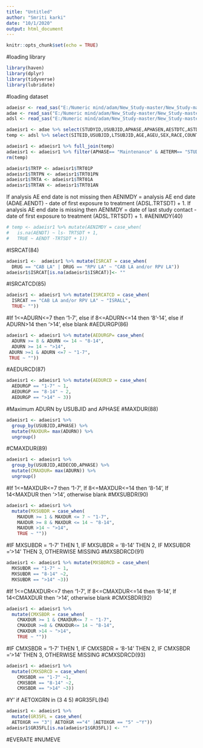 ---
title: "Untitled"
author: "Smriti karki"
date: "10/1/2020"
output: html_document
---

```{r setup, include=FALSE}
knitr::opts_chunk$set(echo = TRUE)
```
#loading library
```{r}
library(haven)
library(dplyr)
library(tidyverse)
library(lubridate)
```
#loading dataset
```{r} 
adaeisr <- read_sas("E:/Numeric mind/adam/New_Study-master/New_Study-master/adam/adaeisr.sas7bdat",NULL)
adae <- read_sas("E:/Numeric mind/adam/New_Study-master/New_Study-master/adam/adae.sas7bdat",NULL)
adsl <- read_sas("E:/Numeric mind/adam/New_Study-master/New_Study-master/adam/adsl.sas7bdat",NULL)
```

```{r}
adaeisr1 <- adae %>% select(STUDYID,USUBJID,APHASE,APHASEN,AESTDTC,ASTDT,ASTDTC,ASTDTF,AEENDTC,AENDT,AENDTC,AENDTF,ASTDY,AENDY,AESEQ,AETERM,AEDECOD,AEBODSYS,AEBDSYCD,AELLT,AELLTCD,AEPTCD,AEHLT,AEHLTCD,AEHLGT,AEHLGTCD,AESOC,AESOCCD,ADURN,ADURU,ADURC,AEACN,AEREFID,AESER,AEOUT,AEOUTN,AEREL,AETOXGR,AETOX,AETOXGRN,AFTRTSTC,ALTRTSTC,ATTRTSTC,AEWD,AECAT,AESHOSP,AESDTH,AESMIE,AESLIFE,AESCONG,AESDISAB,AESRECHA,AESPROT,AESAFTRT,AESREL,ALAT,DRUG)
temp <- adsl %>% select(SITEID,USUBJID,LTSUBJID,AGE,AGEU,SEX,RACE,COUNTRY,SCRNFL,SAFFL,ITTEFL,PPROTFL,ENRLFL,LTFUFL,TRT01P,TRT01PN,TRT01A,TRT01AN,TRTSDT,TRTEDT,MNTEDT,WEIGHTBL)

adaeisr1 <- adaeisr1 %>% full_join(temp)
adaeisr1 <- adaeisr1 %>% filter(APHASE== "Maintenance" & AETERM== "STUDY DRUG INJECTION SITE" & AESER== "Y" | AECAT=="INJECTION SITE REACTION")
rm(temp)

```
```{r}
adaeisr1$TRTP <- adaeisr1$TRT01P
adaeisr1$TRTPN <- adaeisr1$TRT01PN
adaeisr1$TRTA <- adaeisr1$TRT01A
adaeisr1$TRTAN <- adaeisr1$TRT01AN
```
 If analysis AE end date is not missing then AENIMDY = analysis AE end date (ADAE.AENDT)  - date of first exposure to treatment (ADSL.TRTSDT) + 1. If analysis AE end date is missing then AENIMDY = date of last study contact -  date of first exposure to treatment (ADSL.TRTSDT) + 1. #AENIMDY(40)
```{r}
# temp <- adaeisr1 %>% mutate(AENIMDY = case_when(
#   is.na(AENDT) ~ ls- TRTSDT + 1,
#   TRUE ~ AENDT -TRTSDT + 1))
```
#ISRCAT(84)
```{r}
adaeisr1 <-  adaeisr1 %>% mutate(ISRCAT = case_when(
  DRUG == "CAB LA" | DRUG == "RPV LA" ~ "CAB LA and/or RPV LA"))
adaeisr1$ISRCAT[is.na(adaeisr1$ISRCAT)]<- ""
```
#ISRCATCD(85)
```{r}
adaeisr1 <- adaeisr1 %>% mutate(ISRCATCD = case_when(
  ISRCAT == "CAB LA and/or RPV LA" ~ "ISRALL",
  TRUE~ ""))
```
#If  1<=ADURN<=7 then '1-7', else if 8<=ADURN<=14 then '8'-14', else if ADURN>14 then '>14', else blank
#AEDURGP(86)
```{r}
adaeisr1 <- adaeisr1 %>% mutate(AEDURGP= case_when(
  ADURN >= 8 & ADURN <= 14 ~ "8-14",
  ADURN >= 14 ~ ">14",
 ADURN >=1 & ADURN <=7 ~ "1-7",
 TRUE ~ ""))
```
#AEDURCD(87)
```{r}
adaeisr1 <- adaeisr1 %>% mutate(AEDURCD = case_when(
  AEDURGP == "1-7" ~ 1,
  AEDURGP == "8-14" ~ 2,
  AEDURGP == ">14" ~ 3))
```
#Maximum ADURN by USUBJID and APHASE
#MAXDUR(88)
```{r}
adaeisr1 <- adaeisr1 %>%
  group_by(USUBJID,APHASE) %>% 
  mutate(MAXDUR= max(ADURN)) %>% 
  ungroup()
```
#CMAXDUR(89)
```{r}
adaeisr1 <- adaeisr1 %>% 
  group_by(USUBJID,AEDECOD,APHASE) %>% 
  mutate(CMAXDUR= max(ADURN)) %>% 
  ungroup()
```
#If 1<=MAXDUR<=7 then '1-7', If 8<=MAXDUR<=14 then '8-14', If 14<MAXDUR then '>14', otherwise blank
#MXSUBDR(90)
```{r}
adaeisr1 <- adaeisr1 %>% 
  mutate(MXSUBDR = case_when(
    MAXDUR >= 1 & MAXDUR <= 7 ~ "1-7",
    MAXDUR >= 8 & MAXDUR <= 14 ~ "8-14",
    MAXDUR >14 ~ ">14",
    TRUE ~ ""))
```
#IF MXSUBDR =  '1-7' THEN 1, IF MXSUBDR =  '8-14' THEN 2, IF MXSUBDR ='>14' THEN 3, OTHERWISE MISSING
#MXSBDRCD(91)
```{r}
adaeisr1 <- adaeisr1 %>% mutate(MXSBDRCD = case_when(
  MXSUBDR == "1-7" ~ 1,
  MXSUBDR == "8-14" ~2,
  MXSUBDR == ">14" ~3))
```

#If 1<=CMAXDUR<=7 then '1-7', If 8<=CMAXDUR<=14 then '8-14', If 14<CMAXDUR then '>14', otherwise blank
#CMXSBDR(92)
```{r}
adaeisr1 <- adaeisr1 %>% 
  mutate(CMXSBDR = case_when(
    CMAXDUR >= 1 & CMAXDUR<= 7 ~ "1-7",
    CMAXDUR >=8 & CMAXDUR<= 14 ~ "8-14",
    CMAXDUR >14 ~ ">14",
    TRUE ~ ""))
```
#IF CMXSBDR =  '1-7' THEN 1, IF CMXSBDR =  '8-14' THEN 2, IF CMXSBDR ='>14' THEN 3, OTHERWISE MISSING
#CMXSDRCD(93)
```{r}
adaeisr1 <- adaeisr1 %>% 
  mutate(CMXSDRCD = case_when(
    CMXSBDR == "1-7" ~1,
    CMXSBDR == "8-14" ~2,
    CMXSBDR == ">14" ~3))
```
#Y' if AETOXGRN in (3 4 5)
#GR35FL(94)
```{r}
adaeisr1 <- adaeisr1 %>%
  mutate(GR35FL = case_when(
  AETOXGR == "3"| AETOXGR =="4" |AETOXGR == "5" ~"Y"))
adaeisr1$GR35FL[is.na(adaeisr1$GR35FL)] <- ""
```
#EVERATE
#NUMEVE


